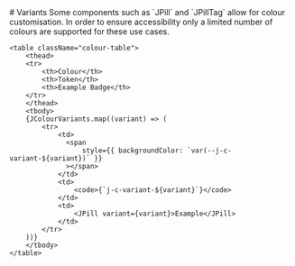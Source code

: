 

<Meta title="Foundations/Colours/Variants" />

<Documentation>
    # Variants
    Some components such as `JPill` and `JPillTag` allow for colour customisation. In order to ensure accessibility only
    a limited number of colours are supported for these use cases.

    <table className="colour-table">
        <thead>
        <tr>
            <th>Colour</th>
            <th>Token</th>
            <th>Example Badge</th>
        </tr>
        </thead>
        <tbody>
        {JColourVariants.map((variant) => (
            <tr>
                <td>
                  <span
                      style={{ backgroundColor: `var(--j-c-variant-${variant})` }}
                  ></span>
                </td>
                <td>
                    <code>{`j-c-variant-${variant}`}</code>
                </td>
                <td>
                    <JPill variant={variant}>Example</JPill>
                </td>
            </tr>
        ))}
        </tbody>
    </table>
</Documentation>
